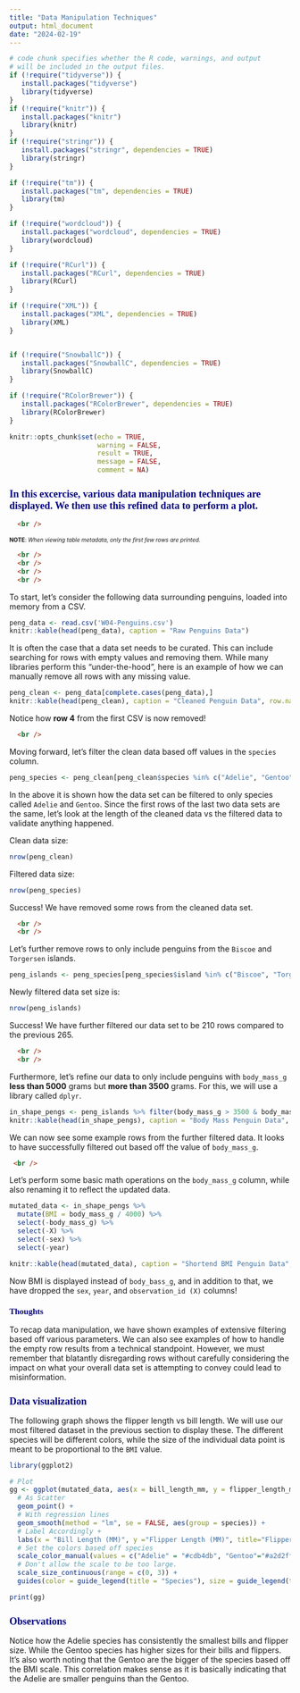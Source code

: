 ```yaml
---
title: "Data Manipulation Techniques"
output: html_document
date: "2024-02-19"
---
```


<style type="text/css">

/* Table of content - navigation */
div#TOC li {
    list-style:none;
    background-color:skyblue;
    background-image:none;
    background-repeat:none;
    background-position:0;
    font-family: Arial, Helvetica, sans-serif;
    color: darkred;
}

h1.title {
  font-size: 24px;
  color: DarkRed;
  text-align: center;
}

h4.author { /* Header 4 - and the author and data headers use this too  */
    font-size: 18px;
  font-family: "Times New Roman", Times, serif;
  color: DarkRed;
  text-align: center;
}
h4.date { /* Header 4 - and the author and data headers use this too  */
  font-size: 18px;
  font-family: "Times New Roman", Times, serif;
  color: DarkBlue;
  text-align: center;
}
h1 { /* Header 3 - and the author and data headers use this too  */
    font-size: 22px;
    font-family: "Times New Roman", Times, serif;
    color: darkred;
    text-align: center;
}
h2 { /* Header 3 - and the author and data headers use this too  */
    font-size: 18px;
    font-family: "Times New Roman", Times, serif;
    color: navy;
    text-align: left;
}

h3 { /* Header 3 - and the author and data headers use this too  */
    font-size: 15px;
    font-family: "Times New Roman", Times, serif;
    color: navy;
    text-align: left;
}

h4 { /* Header 4 - and the author and data headers use this too  */
    font-size: 18px;
    font-family: "Times New Roman", Times, serif;
    color: darkred;
    text-align: left;
}
</style>


```r
# code chunk specifies whether the R code, warnings, and output 
# will be included in the output files.
if (!require("tidyverse")) {
   install.packages("tidyverse")
   library(tidyverse)
}
if (!require("knitr")) {
   install.packages("knitr")
   library(knitr)
}
if (!require("stringr")) {
   install.packages("stringr", dependencies = TRUE)
   library(stringr)
}

if (!require("tm")) {
   install.packages("tm", dependencies = TRUE)
   library(tm)
}

if (!require("wordcloud")) {
   install.packages("wordcloud", dependencies = TRUE)
   library(wordcloud)
}

if (!require("RCurl")) {
   install.packages("RCurl", dependencies = TRUE)
   library(RCurl)
}

if (!require("XML")) {
   install.packages("XML", dependencies = TRUE)
   library(XML)
}


if (!require("SnowballC")) {
   install.packages("SnowballC", dependencies = TRUE)
   library(SnowballC)
}

if (!require("RColorBrewer")) {
   install.packages("RColorBrewer", dependencies = TRUE)
   library(RColorBrewer)
}

knitr::opts_chunk$set(echo = TRUE,       
                      warning = FALSE,   
                      result = TRUE,   
                      message = FALSE,
                      comment = NA)
```

## In this excercise, various data manipulation techniques are displayed. We then use this refined data to perform a plot.


```html
  <br />
```

<font size=1><b>NOTE</b>: <i>When viewing table metadata, only the first few rows are printed.</i></font>

```html
  <br />
  <br />
  <br />
  <br />
```

To start, let's consider the following data surrounding penguins, loaded into memory from a CSV.
```r
peng_data <- read.csv('W04-Penguins.csv')
knitr::kable(head(peng_data), caption = "Raw Penguins Data")
```
It is often the case that a data set needs to be curated. This can include searching for rows with empty values and removing them. While many libraries perform this "under-the-hood", here is an example of how we can manually remove all rows with any missing value.

```r
peng_clean <- peng_data[complete.cases(peng_data),]
knitr::kable(head(peng_clean), caption = "Cleaned Penguin Data", row.names = FALSE)
```

Notice how <b>row 4</b> from the first CSV is now removed!
```html
  <br />
```
Moving forward, let's filter the clean data based off values in the `species` column.

```r
peng_species <- peng_clean[peng_clean$species %in% c("Adelie", "Gentoo"), ]
```

In the above it is shown how the data set can be filtered to only species called `Adelie` and `Gentoo`. 
Since the first rows of the last two data sets are the same, let's look at the length of the cleaned data vs the filtered data to validate anything happened.

Clean data size:
```r
nrow(peng_clean)
```

Filtered data size:
```r
nrow(peng_species)
```

Success! We have removed some rows from the cleaned data set.


```html
  <br />
  <br />
```


Let's further remove rows to only include penguins from the `Biscoe` and `Torgersen` islands.

```r
peng_islands <- peng_species[peng_species$island %in% c("Biscoe", "Torgersen"), ]
```

Newly filtered data set size is:
```r
nrow(peng_islands)
```

Success! We have further filtered our data set to be 210 rows compared to the previous 265.

```html
  <br />
  <br />
```

Furthermore, let's refine our data to only include penguins with `body_mass_g` <b>less than 5000</b> grams but <b>more than 3500</b> grams. For this, we will use a library called `dplyr`.

```r
in_shape_pengs <- peng_islands %>% filter(body_mass_g > 3500 & body_mass_g < 5000)
knitr::kable(head(in_shape_pengs), caption = "Body Mass Penguin Data", row.names = FALSE)
```

We can now see some example rows from the further filtered data. It looks to have successfully filtered out based off the value of `body_mass_g`.

```html
 <br />
```

Let's perform some basic math operations on the `body_mass_g` column, while also renaming it to reflect the updated data.

```r
mutated_data <- in_shape_pengs %>%
  mutate(BMI = body_mass_g / 4000) %>%
  select(-body_mass_g) %>%
  select(-X) %>%
  select(-sex) %>%
  select(-year)

knitr::kable(head(mutated_data), caption = "Shortend BMI Penguin Data", row.names = FALSE)
```

Now BMI is displayed instead of `body_bass_g`, and in addition to that, we have dropped the `sex`, `year`, and `observation_id (X)` columns!

<h3>
Thoughts
</h3>

To recap data manipulation, we have shown examples of extensive filtering based off various parameters. We can also see examples of how to handle the empty row results from a technical standpoint. However, we must remember that blatantly disregarding rows without carefully considering the impact on what your overall data set is attempting to convey could lead to misinformation.


## Data visualization

The following graph shows the flipper length vs bill length. We will use our most filtered dataset in the previous section to display these. The different species will be different colors, while the size of the individual data point is meant to be proportional to the `BMI` value.

```r
library(ggplot2)

# Plot 
gg <- ggplot(mutated_data, aes(x = bill_length_mm, y = flipper_length_mm, color = species, size = BMI)) +
  # As Scatter
  geom_point() +
  # With regression lines
  geom_smooth(method = "lm", se = FALSE, aes(group = species)) +
  # Label Accordingly +
  labs(x = "Bill Length (MM)", y ="Flipper Length (MM)", title="Flipper Length vs Bill Length, Proportional BMI") +
  # Set the colors based off species
  scale_color_manual(values = c("Adelie" = "#cdb4db", "Gentoo"="#a2d2ff")) + 
  # Don't allow the scale to be too large.
  scale_size_continuous(range = c(0, 3)) +
  guides(color = guide_legend(title = "Species"), size = guide_legend(title = "BMI"))

print(gg)
```

## Observations

Notice how the Adelie species has consistently the smallest bills and flipper size. While the Gentoo species has higher sizes for their bills and flippers. It's also worth noting that the Gentoo are the bigger of the species based off the BMI scale. This correlation makes sense as it is basically indicating that the Adelie are smaller penguins than the Gentoo. 